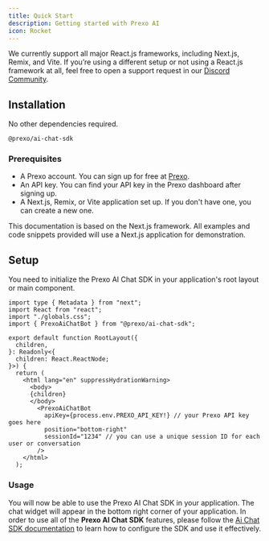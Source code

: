 ```yaml
---
title: Quick Start
description: Getting started with Prexo AI
icon: Rocket
---
```

We currently support all major React.js frameworks, including Next.js, Remix, and Vite.
If you’re using a different setup or not using a React.js framework at all, feel free to open a support request in our [Discord Community](https://l.devwtf.in/plura-dc).

## Installation 
No other dependencies required.
```npm
@prexo/ai-chat-sdk
```

### Prerequisites
- A Prexo account. You can sign up for free at [Prexo](https://prexoai.xyz).
- An API key. You can find your API key in the Prexo dashboard after signing up.
- A Next.js, Remix, or Vite application set up. If you don't have one, you can create a new one.

<Callout>
This documentation is based on the Next.js framework. All examples and code snippets provided will use a Next.js application for demonstration.
</Callout>

## Setup 
You need to initialize the Prexo AI Chat SDK in your application's root layout or main component.


```tsx title="app/layout.tsx" lineNumbers
import type { Metadata } from "next";
import React from "react";
import "./globals.css";
import { PrexoAiChatBot } from "@prexo/ai-chat-sdk";

export default function RootLayout({
  children,
}: Readonly<{
  children: React.ReactNode;
}>) {
  return (
    <html lang="en" suppressHydrationWarning>
      <body>
      {children}
      </body>
        <PrexoAiChatBot
          apiKey={process.env.PREXO_API_KEY!} // your Prexo API key goes here
          position="bottom-right"
          sessionId="1234" // you can use a unique session ID for each user or conversation
        />
    </html>
  );
```

### Usage
You will now be able to use the Prexo AI Chat SDK in your application. The chat widget will appear in the bottom right corner of your application.
<Callout type="warn">
In order to use all of the __Prexo AI Chat SDK__ features, please follow the [Ai Chat SDK documentation](/app/ai-chat-sdk/test) to learn how to configure the SDK and use it effectively.
</Callout>

